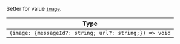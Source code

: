 Setter for value [`image`](/reactnative/contexts/image-gallery-context#image).

| Type |
| - |
| `(image: {messageId?: string; url?: string;}) => void` |
